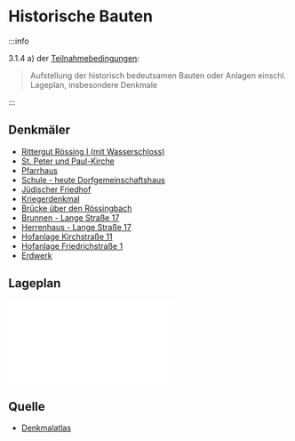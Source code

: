 
# Historische Bauten

:::info

3.1.4 a) der [Teilnahmebedingungen](/teilnahmebedingungen.pdf):

> Aufstellung der historisch bedeutsamen Bauten oder Anlagen einschl. Lageplan,
> insbesondere Denkmale

:::

## Denkmäler

- [Rittergut Rössing I (mit Wasserschloss)](https://denkmalatlas.niedersachsen.de/viewer/metadata/34458332/1/-/)
- [St. Peter und Paul-Kirche](https://maps.lgln.niedersachsen.de/nld/mapbender/application/denkmalatlas?poi[point]=555476.165106175,5781715.990204298&poi[scale]=5000)
- [Pfarrhaus](https://maps.lgln.niedersachsen.de/nld/mapbender/application/denkmalatlas?poi[point]=555452.87039667,5781633.435568356&poi[scale]=5000)
- [Schule - heute Dorfgemeinschaftshaus](https://maps.lgln.niedersachsen.de/nld/mapbender/application/denkmalatlas?poi[point]=555383.338030841,5781697.564224156&poi[scale]=5000)
- [Jüdischer Friedhof](https://denkmalatlas.niedersachsen.de/viewer/metadata/34529035/2/-/)
- [Kriegerdenkmal](https://maps.lgln.niedersachsen.de/nld/mapbender/application/denkmalatlas?poi[point]=555399.028398088,5781840.813541325&poi[scale]=5000)
- [Brücke über den Rössingbach](https://maps.lgln.niedersachsen.de/nld/mapbender/application/denkmalatlas?poi[point]=555799.8109354597,5781878.107655738&poi[scale]=5000)
- [Brunnen - Lange Straße 17](https://maps.lgln.niedersachsen.de/nld/mapbender/application/denkmalatlas?poi[point]=555681.3858242761,5781933.782320957&poi[scale]=5000)
- [Herrenhaus - Lange Straße 17](https://maps.lgln.niedersachsen.de/nld/mapbender/application/denkmalatlas?poi[point]=555676.4268773939,5781952.614910129&poi[scale]=5000)
- [Hofanlage Kirchstraße 11](https://denkmalatlas.niedersachsen.de/viewer/metadata/34458304/1/-/)
- [Hofanlage Friedrichstraße 1](https://denkmalatlas.niedersachsen.de/viewer/metadata/34458290/1/-/)
- [Erdwerk](https://denkmalatlas.niedersachsen.de/viewer/metadata/32217642/1/-/)

## Lageplan

<div className={styles.embeddedPdf}>
  <embed src="/Denkmaeler-Roessing.pdf" />
</div>

## Quelle

- [Denkmalatlas](https://denkmalatlas.niedersachsen.de/viewer/searchadvanced/-/%28%28MD_NLD_MUNICIPALITY%3Anordstemmen%29%29/3/!SORT_NLD_CONTAINS_IMAGE;!SORT_NLD_RECLASTCHANGEDATETIME/-/)
